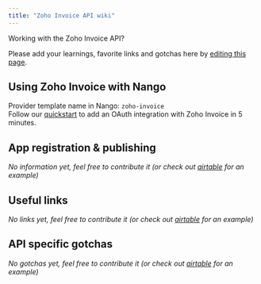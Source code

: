 ```yaml
---
title: "Zoho Invoice API wiki"
---
```


Working with the Zoho Invoice API?

Please add your learnings, favorite links and gotchas here by [editing this page](https://github.com/nangohq/nango/tree/master/docs/docs/providers/zoho-invoice.md).

## Using Zoho Invoice with Nango[](#using-zoho-invoice-with-nango "Direct link to Using Zoho Invoice with Nango")

Provider template name in Nango: `zoho-invoice`  
Follow our [quickstart](/quickstart) to add an OAuth integration with Zoho Invoice in 5 minutes.

## App registration & publishing[](#app-registration--publishing "Direct link to App registration & publishing")

_No information yet, feel free to contribute it (or check out [airtable](/providers/airtable) for an example)_

## Useful links[](#useful-links "Direct link to Useful links")

_No links yet, feel free to contribute it (or check out [airtable](/providers/airtable) for an example)_

## API specific gotchas[](#api-specific-gotchas "Direct link to API specific gotchas")

_No gotchas yet, feel free to contribute it (or check out [airtable](/providers/airtable) for an example)_